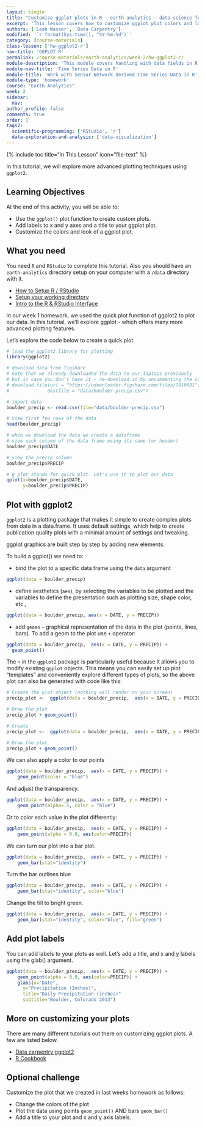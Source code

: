 ```yaml
---
layout: single
title: "Customize ggplot plots in R - earth analytics - data science for scientists"
excerpt: 'This lesson covers how to customize ggplot plot colors and label axes in R. It uses the ggplot2 package.'
authors: ['Leah Wasser', 'Data Carpentry']
modified: '`r format(Sys.time(), "%Y-%m-%d")`'
category: [course-materials]
class-lesson: ['hw-ggplot2-r']
nav-title: 'GGPLOT R'
permalink: /course-materials/earth-analytics/week-2/hw-ggplot2-r/
module-description: 'This module covers handling with data fields in R so you can efficiently plot time series data using ggplot(). We will use the as.DATE() function to convert dates stored in a data.frame to a date class. We will then plot the time series data using ggplot() and learn how to customize colors and axis labels. '
module-nav-title: 'Time Series Data in R'
module-title: 'Work with Sensor Network Derived Time Series Data in R'
module-type: 'homework'
course: "Earth Analytics"
week: 2
sidebar:
  nav:
author_profile: false
comments: true
order: 1
tags2:
  scientific-programming: ['RStudio', 'r']
  data-exploration-and-analysis: ['data-visualization']
---
```


{% include toc title="In This Lesson" icon="file-text" %}

In this tutorial, we will explore more advanced plotting techniques using `ggplot2`.

<div class='notice--success' markdown="1">

## <i class="fa fa-graduation-cap" aria-hidden="true"></i> Learning Objectives
At the end of this activity, you will be able to:

* Use the `ggplot()` plot function to create custom plots.
* Add labels to x and y axes and a title to your ggplot plot.
* Customize the colors and look of a ggplot plot.

## <i class="fa fa-check-square-o fa-2" aria-hidden="true"></i> What you need

You need `R` and `RStudio` to complete this tutorial. Also you should have
an `earth-analytics` directory setup on your computer with a `/data`
directory with it.

* [How to Setup R / RStudio](/course-materials/earth-analytics/week-1/setup-r-rstudio/)
* [Setup your working directory](/course-materials/earth-analytics/week-1/setup-working-directory/)
* [Intro to the R & RStudio Interface](/course-materials/earth-analytics/week-1/intro-to-r-and-rstudio)

</div>


In our week 1 homework, we used the quick plot function of ggplot2 to plot our data.
In this tutorial, we'll explore ggplot - which offers many more advanced plotting
features.

Let's explore the code below to create a quick plot.

```r

# load the ggplot2 library for plotting
library(ggplot2)

# download data from figshare
# note that we already downloaded the data to our laptops previously
# but in case you don't have it - re-download it by uncommenting the code below.
# download.file(url = "https://ndownloader.figshare.com/files/7010681",
#              destfile = "data/boulder-precip.csv")

# import data
boulder_precip <- read.csv(file="data/boulder-precip.csv")

# view first few rows of the data
head(boulder_precip)

# when we download the data we create a dataframe
# view each column of the data frame using its name (or header)
boulder_precip$DATE

# view the precip column
boulder_precip$PRECIP

# q plot stands for quick plot. Let's use it to plot our data
qplot(x=boulder_precip$DATE,
      y=boulder_precip$PRECIP)

```

## Plot with ggplot2

`ggplot2` is a plotting package that makes it simple to create complex plots
from data in a data.frame. It uses default settings, which help to create
publication quality plots with a minimal amount of settings and tweaking.

ggplot graphics are built step by step by adding new elements.

To build a ggplot() we need to:

- bind the plot to a specific data frame using the `data` argument

```r
ggplot(data = boulder_precip)

```


- define aesthetics (`aes`), by selecting the variables to be plotted and the variables to define the presentation
     such as plotting size, shape color, etc.,

```r
ggplot(data = boulder_precip, aes(x = DATE, y = PRECIP))
```

- add `geoms` -- graphical representation of the data in the plot (points,
     lines, bars). To add a geom to the plot use `+` operator:

```r
ggplot(data = boulder_precip,  aes(x = DATE, y = PRECIP)) +
  geom_point()

```

The `+` in the `ggplot2` package is particularly useful because it allows you
to modify existing `ggplot` objects. This means you can easily set up plot
"templates" and conveniently explore different types of plots, so the above
plot can also be generated with code like this:

```r
# Create the plot object (nothing will render on your screen)
precip_plot <-  ggplot(data = boulder_precip,  aes(x = DATE, y = PRECIP))

# Draw the plot
precip_plot + geom_point()

```

```r
# Create
precip_plot <-  ggplot(data = boulder_precip,  aes(x = DATE, y = PRECIP))

# Draw the plot
precip_plot + geom_point()
```


We can also apply a color to our points

```r
ggplot(data = boulder_precip,  aes(x = DATE, y = PRECIP)) +
    geom_point(color = "blue")

```

And adjust the transparency.

```r
ggplot(data = boulder_precip,  aes(x = DATE, y = PRECIP)) +
    geom_point(alpha=.5, color = "blue")

```


Or to color each value in the plot differently:

```r
ggplot(data = boulder_precip,  aes(x = DATE, y = PRECIP)) +
    geom_point(alpha = 0.9, aes(color=PRECIP))

```


We can turn our plot into a bar plot.

```r
ggplot(data = boulder_precip,  aes(x = DATE, y = PRECIP)) +
    geom_bar(stat="identity")

```

Turn the bar outlines blue

```r
ggplot(data = boulder_precip,  aes(x = DATE, y = PRECIP)) +
    geom_bar(stat="identity", color="blue")

```

Change the fill to bright green.

```r
ggplot(data = boulder_precip,  aes(x = DATE, y = PRECIP)) +
    geom_bar(stat="identity", color="blue", fill="green")

```


## Add plot labels

You can add labels to your plots as well. Let's add a title, and x and y labels using the glab() argument.

```r
ggplot(data = boulder_precip,  aes(x = DATE, y = PRECIP)) +
    geom_point(alpha = 0.9, aes(color=PRECIP)) +
    glabs(x="Date",
      y="Precipitation (Inches)",
      title="Daily Precipitation (inches)"
      subtitle="Boulder, Colorado 2013")
```



## More on customizing your plots

There are many different tutorials out there on customizing ggplot plots. A
few are listed below.

* <a href="http://www.datacarpentry.org/R-ecology-lesson/05-visualization-ggplot2.html" target="_blank" data-proofer-ignore=''> Data carpentry ggplot2 </a>
* <a href="http://www.cookbook-r.com/Graphs/" target="_blank">R Cookbook</a>

<div class="notice--warning" markdown="1">

## <i class="fa fa-pencil-square-o" aria-hidden="true"></i> Optional challenge

Customize the plot that we created in last weeks homework as follows:

* Change the colors of the plot
* Plot the data using points `geom_point()` AND bars `geom_bar()`
* Add a title to your plot and x and y axis labels.

</div>
